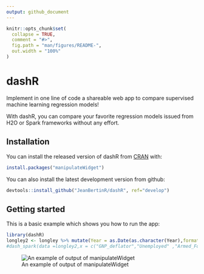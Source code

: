 ```yaml
---
output: github_document
---
```


<!-- README.md is generated from README.Rmd. Please edit that file -->

```r
knitr::opts_chunk$set(
  collapse = TRUE,
  comment = "#>",
  fig.path = "man/figures/README-",
  out.width = "100%"
)
```
# dashR

Implement in one line of code a shareable web app to compare supervised machine learning regression models! 

With dashR, you can compare your favorite regression models issued from H2O or Spark frameworks without any effort. 



## Installation


You can install the released version of dashR from [CRAN](https://CRAN.R-project.org) with:

```r
install.packages("manipulateWidget")
```

You can also install the latest development version from github:

```r
devtools::install_github("JeanBertinR/dashR", ref="develop")
```

## Getting started

This is a basic example which shows you how to run the app:

```r

library(dashR)
longley2 <- longley %>% mutate(Year = as.Date(as.character(Year),format = "%Y"))
#dash_spark(data =longley2,x = c("GNP_deflator","Unemployed" ,"Armed_Forces","Employed"),y = "GNP",date_column = "Year",share_app = TRUE,port = 3951)
```


![An example of output of manipulateWidget](vignettes/run_glm.gif)





